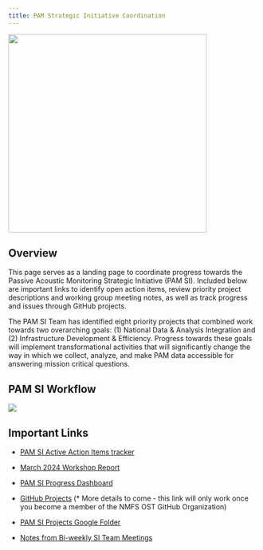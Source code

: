 ```yaml
---
title: PAM Strategic Initiative Coordination
---
```


![](/content/images/PA_SI_Graphic.png){fig-align="center" width="398"}

## Overview

This page serves as a landing page to coordinate progress towards the Passive Acoustic Monitoring Strategic Initiative (PAM SI). Included below are important links to identify open action items, review priority project descriptions and working group meeting notes, as well as track progress and issues through GitHub projects.

The PAM SI Team has identified eight priority projects that combined work towards two overarching goals: (1) National Data & Analysis Integration and (2) Infrastructure Development & Efficiency. Progress towards these goals will implement transformational activities that will significantly change the way in which we collect, analyze, and make PAM data accessible for answering mission critical questions.

## PAM SI Workflow
![](/content/images/PAM_SI_workflow.PNG)

## Important Links

-   [PAM SI Active Action Items tracker](https://docs.google.com/spreadsheets/d/1h1950peKh4xwDw4l7brdDYDucXHnOkf-7q-0hN_xAsM/edit?usp=sharing)

-   [March 2024 Workshop Report](https://drive.google.com/file/d/1YJsUSxBJ0xDJAtz9DfxAc1tO-cmyBExG/view?usp=drive_link)

-   [PAM SI Progress Dashboard](https://docs.google.com/presentation/d/17BGL_YmbUlO6sMvIcEMRz4wHrjA7FNH3/edit?usp=sharing&ouid=103428992879595090246&rtpof=true&sd=true)

-   [GitHub Projects](https://github.com/orgs/nmfs-ost/projects/16) (\* More details to come - this link will only work once you become a member of the NMFS OST GitHub Organization)

-   [PAM SI Projects Google Folder](https://drive.google.com/drive/folders/1txXl8CyUh-kLONZWiNXvDJG6fTUEsJjQ?usp=drive_link)

-   [Notes from Bi-weekly SI Team Meetings](https://docs.google.com/document/d/1S1hxuyJ1MenSJsAr4ZSEihF6L58rrkmP52a3_fN3FIk/edit?usp=drive_link)